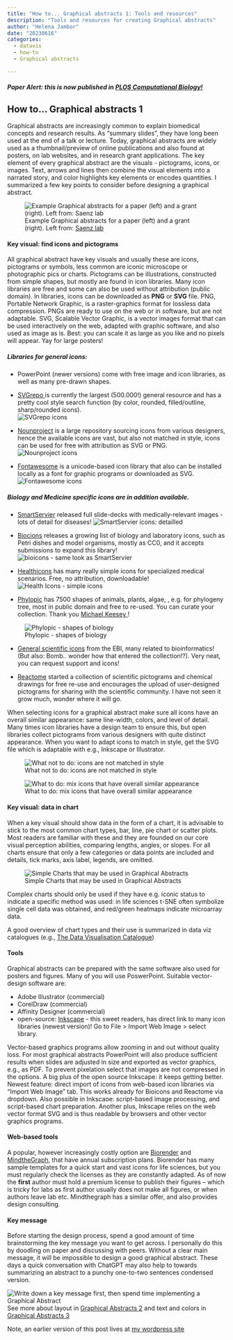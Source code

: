 ```yaml
---
title: "How to... Graphical abstracts 1: Tools and resources"
description: "Tools and resources for creating Graphical abstracts"
author: "Helena Jambor"
date: "20230616"
categories:
  - datavis
  - how-to
  - Graphical abstracts

---
```

##### Paper Alert: this is now published in <a href= https://dx.plos.org/10.1371/journal.pcbi.1011789>PLOS Computational Biology!</a> 

## How to... Graphical abstracts 1
Graphical abstracts are increasingly common to explain biomedical concepts and research results. As “summary slides”, they have long been used at the end of a talk or lecture. Today, graphical abstracts are widely used as a thumbnail/preview of online publications and also found at posters, on lab websites, and in research grant applications. 
The key element of every graphical abstract are the visuals - pictograms, icons, or images. Text, arrows and lines then combine the visual elements into a narrated story, and color highlights key elements or encodes quantities. I summarized a few key points to consider before designing a graphical abstract. 

![Example Graphical abstracts for a paper (left) and a grant (right). Left from: <a href ="https://www.cell.com/cell-reports/fulltext/S2211-1247(20)31154-2">Saenz lab </a>](ExampleGA.png){fig-alt="two examples of graphilca abstracts, left for a microbiology study showing the pipeline of lipidomic analysis, and right, for a grant on advanced cancer reesearch with four topics, immumnity, gene therapy, functional profiling, and digital health"}

#### Key visual: find icons and pictograms
All graphical abstract have key visuals and usually these are icons, pictograms or symbols, less common are iconic microscope or photographic pics or charts. Pictograms can be illustrations, constructed from simple shapes, but mostly are found in icon libraries. Many icon libraries are free and some can also be used without attribution (public domain). 
In libraries, icons can be downloaded as **PNG** or **SVG** file. PNG, Portable Network Graphic, is a raster-graphics format for lossless data compression. PNGs are ready to use on the web or in software, but are not adaptable. SVG, Scalable Vector Graphic, is a vector images format that can be used interactively on the web, adapted with graphic software, and also used as image as is. Best: you can scale it as large as you like and no pixels will appear. Yay for large posters!

##### Libraries for general icons: 

* PowerPoint (newer versions) come with free image and icon libraries, as well as many pre-drawn shapes. 

* <a href = "https://www.svgrepo.com/">SVGrepo </a> is currently the largest (500.000!) general resource and has a pretty cool style search function (by color, rounded, filled/outline, sharp/rounded icons).  
![SVGrepo icons](SVG.png)

* <a href = "https://thenounproject.com/">Nounproject</a> is a large repository sourcing icons from various designers, hence the available icons are vast, but also not matched in style, icons can be used for free with attribution as SVG or PNG. 
![Nounproject icons](Noun.png)


* <a href = "https://fontawesome.com/icons">Fontawesome</a> is a unicode-based icon library that also can be installed locally as a font for graphic programs or downloaded as SVG. 
![Fontawesome icons](Font.png)


##### Biology and Medicine specific icons are in addition available. 

* <a href = "https://smart.servier.com/">SmartServier</a> released full slide-decks with medically-relevant images - lots of detail for diseases!
![SmartServier icons: detailled](Smart.png)


* <a href = "https://bioicons.com/">Biocions</a> releases a growing list of biology and laboratory icons, such as Petri dishes and model organisms, mostly as CC0, and it accepts submissions to expand this library! 
![bioicons - same look as SmartServier](BioIc.png)

* <a href = "healthicons.org">Healthicons</a> has many really simple icons for specialized medical scenarios. Free, no attribution, downloadable!
![Health Icons - simple icons](Health.png)

* <a href = "https://www.phylopic.org/">Phylopic</a> has 7500 shapes of animals, plants, algae, , e.g. for phylogeny tree, most in public domain and free to re-used. You can curate your collection. Thank you <a href ="http://tmkeesey.net/"> Michael Keesey </a>!   

![Phylopic - shapes of biology](Phylo.png)


* <a href = "https://www.ebi.ac.uk/style-lab/general/fonts/v1.3/">General scientific icons</a> from the EBI, many related to bioinformatics! (But also: Bomb.. wonder how that entered the collection!?). Very neat, you can request support and icons! 

* <a href = "https://reactome.org/icon-lib">Reactome</a> started a collection of scientific pictograms and chemical drawings for free re-use and encourages the upload of user-designed pictograms for sharing with the scientific community. I have not seen it grow much, wonder where it will go.

When selecting icons for a graphical abstract make sure all icons have an overall similar appearance: same line-width, colors, and level of detail. Many times icon libraries have a design team to ensure this, but open libraries collect pictograms from various designers with quite distinct appearance. 
When you want to adapt icons to match in style, get the SVG file which is adaptable with e.g., Inkscape or Illustrator. 

![What not to do: icons are not matched in style](GA_pictogram2.png)

![What to do: mix icons that have overall similar appearance](GA_pictogram1.png)

#### Key visual: data in chart
When a key visual should show data in the form of a chart, it is advisable to stick to the most common chart types, bar, line, pie chart or scatter plots. Most readers are familiar with these and they are founded on our core visual perception abilities, comparing lengths, angles, or slopes. For all charts ensure that only a few categories or data points are included and details, tick marks, axis label, legends, are omitted.

![Simple Charts that may be used in Graphical Abstracts](DataViz.png)

Complex charts should only be used if they have e.g. iconic status to indicate a specific method was used: in life sciences t-SNE often symbolize single cell data was obtained, and red/green heatmaps indicate microarray data. 

A good overview of chart types and their use is summarized in data viz catalogues (e.g., <a href= "https://datavizcatalogue.com/>DataVizCatalogue">The Data Visualisation Catalogue</a>)


#### Tools 
Graphical abstracts can be prepared with the same software also used for posters and figures. Many of you will use PoswerPoint. 
Suitable vector-design software are: 

* Adobe Illustrator (commercial) 
* CorelDraw (commercial)
* Affinity Designer (commercial)
* open-source: <a href="https://inkscape.org/">Inkscape</a>  - this sweet readers, has direct link to many icon libraries (newest version)! Go to File > Import Web Image > select library.

Vector-based graphics programs allow zooming in and out without quality loss. For most graphical abstracts PowerPoint will also produce sufficient results when slides are adjusted in size and exported as vector graphics, e.g., as PDF. To prevent pixelation select that images are not compressed in the options. 
A big plus of the open source Inkscape: it keeps getting better. Newest feature: direct import of icons from web-based icon libraries via “Import Web Image” tab. This works already for Bioicons and Reactome via dropdown. Also possible in Inkscaoe: script-based image processing, and script-based chart preparation. Another plus, Inkscape relies on the web vector format SVG and is thus readable by browsers and other vector graphics programs. 

#### Web-based tools
A popular, however increasingly costly option are <a href="https://www.biorender.com/">Biorender</a> and <a href="https://mindthegraph.com/">MindtheGraph</a>, that have annual subscription plans. Biorender has many sample templates for a quick start and vast icons for life sciences, but you must regularly check the licenses as they are constantly adapted. As of now the **first** author must hold a premium license to publish their figures – which is tricky for labs as first author usually does not make all figures, or when authors leave lab etc. Mindthegraph has a similar offer, and also provides design consulting.

#### Key message 
Before starting the design process, spend a good amount of time brainstorming the key message you want to get across. I personally do this by doodling on paper and discussing with peers. Without a clear main message, it will be impossible to design a good graphical abstract. These days a quick conversation with ChatGPT may also help to towards summarizing an abstract to a punchy one-to-two sentences condensed version. 

![Write down a key message first, then spend time implementing a Graphical Abstract](Draw.png)
See more about layout in [Graphical Abstracts 2](../GraphicalAbstracts_2/index.qmd) and text and colors in [Graphical Abstracts 3](../GraphicalAbstracts_3/GraphicalAbstracts.qmd)

Note, an earlier version of this post lives at <a href =" https://helenajambor.wordpress.com/2020/10/27/how-to-graphical-abstracts/">my wordpress site</a>


